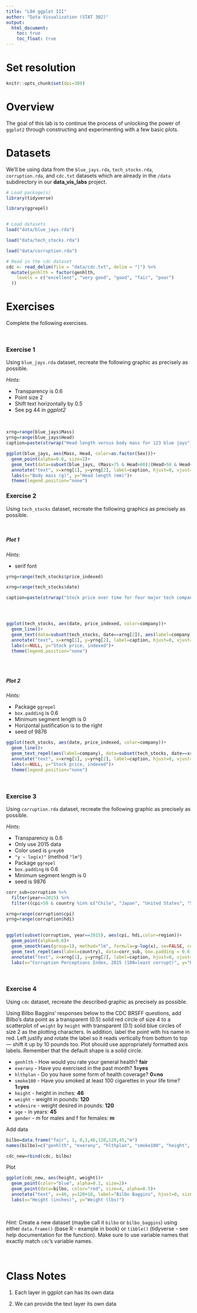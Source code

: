 ```yaml
---
title: "L04 ggplot III"
author: "Data Visualization (STAT 302)"
output:
  html_document:
    toc: true
    toc_float: true
---
```


# Set resolution
```r
knitr::opts_chunk$set(dpi=300)
```

# Overview

The goal of this lab is to continue the process of unlocking the power of `ggplot2` through constructing and experimenting with a few basic plots.

# Datasets

We'll be using data from the `blue_jays.rda`, `tech_stocks.rda`, `corruption.rda`, and `cdc.txt` datasets which are already in the `/data` subdirectory in our **data_vis_labs** project. 

```r
# Load package(s)
library(tidyverse)

library(ggrepel)


# Load datasets
load("data/blue_jays.rda")

load("data/tech_stocks.rda")

load("data/corruption.rda")

# Read in the cdc dataset
cdc <- read_delim(file = "data/cdc.txt", delim = "|") %>%
  mutate(genhlth = factor(genhlth,
    levels = c("excellent", "very good", "good", "fair", "poor")
  ))


```

# Exercises

Complete the following exercises.

<br>

### Exercise 1

Using `blue_jays.rda` dataset, recreate the following graphic as precisely as possible.

*Hints:*

- Transparency is 0.6
- Point size 2
- Shift text horizontally by 0.5
- See pg 44 in *ggplot2*

<br>

```r

xrng=range(blue_jays$Mass)
yrng=range(blue_jays$Head)
caption=paste(strwrap("Head length versus body mass for 123 blue jays"))

ggplot(blue_jays, aes(Mass, Head, color=as.factor(Sex)))+
  geom_point(alpha=0.6, size=2)+
  geom_text(data=subset(blue_jays, (Mass>75 & Head>60)|(Head>56 & Head<57 & Mass>62 & Mass<63)), aes(label=KnownSex), nudge_x=0.5)+
  annotate("text", x=xrng[1], y=yrng[2], label=caption, hjust=0, vjust=1, size=4)+
  labs(x="Body mass (g)", y="Head length (mm)")+
  theme(legend.position="none")


```


### Exercise 2

Using `tech_stocks` dataset, recreate the following graphics as precisely as possible.

<br>

##### Plot 1

*Hints:*

- serif font

```r

yrng=range(tech_stocks$price_indexed)

xrng=range(tech_stocks$date)

caption=paste(strwrap("Stock price over time for four major tech companies"))




ggplot(tech_stocks, aes(date, price_indexed, color=company))+
  geom_line()+
  geom_text(data=subset(tech_stocks, date==xrng[2]), aes(label=company), family="serif", size=4, color="black", nudge_x = -0.5)+
  annotate("text", x=xrng[1], y=yrng[2], label=caption, hjust=0, vjust=1, size=4, family="serif")+
  labs(x=NULL, y="Stock price, indexed")+
  theme(legend.position="none")



```


<br>

##### Plot 2

*Hints:*

- Package `ggrepel`
- `box.padding` is 0.6
- Minimum segment length is 0 
- Horizontal justification is to the right
- seed of 9876


```r

ggplot(tech_stocks, aes(date, price_indexed, color=company))+
  geom_line()+
  geom_text_repel(aes(label=company), data=subset(tech_stocks, date==xrng[2]), hjust=1, box.padding=0.6, color="black", family="serif", segment.colour = "black", min.segment.length=0, show.legend=NA, seed=9876)+
  annotate("text", x=xrng[1], y=yrng[2], label=caption, hjust=0, vjust=1, size=4, family="serif")+
  labs(x=NULL, y="Stock price, indexed")+
  theme(legend.position="none")

```


<br>

### Exercise 3

Using `corruption.rda` dataset, recreate the following graphic as precisely as possible.

*Hints:*

- Transparency is 0.6
- Only use 2015 data
- Color used is `grey60`
- `"y ~ log(x)"` (method `"lm"`)
- Package `ggrepel`
- `box.padding` is 0.6
- Minimum segment length is 0 
- seed is 9876

```r

corr_sub=corruption %>%
  filter(year==2015) %>%
  filter((cpi>50 & country %in% c("Chile", "Japan", "United States", "Singapore")) | (cpi<50 & country %in% c("Ghana", "Argentina", "Iraq", "Niger", "China")))

xrng=range(corruption$cpi)
yrng=range(corruption$hdi)
  

ggplot(subset(corruption, year==2015), aes(cpi, hdi,color=region))+
  geom_point(alpha=0.6)+
  geom_smooth(aes(group=1), method="lm", formula=y~log(x), se=FALSE, color="grey60")+
  geom_text_repel(aes(label=country), data=corr_sub, box.padding = 0.6, color="black", family="serif", segment.colour = "black", min.segment.length=0, show.legend=NA, seed=9876)+
  annotate("text", x=xrng[1], y=yrng[2], label=caption, hjust=0, vjust=1, size=4, family="serif")+
  labs(x="Corruption Perceptions Index, 2015 (100=least corrupt)", y="Human Development Index, 2015 (1.0=most developed)")


```


<br>

### Exercise 4

Using `cdc` dataset, recreate the described graphic as precisely as possible.

Using Bilbo Baggins' responses below to the CDC BRSFF questions, add Bilbo's data point as a transparent (0.5) solid red circle of size 4 to a scatterplot of `weight` by `height` with transparent (0.1) solid blue circles of size 2 as the plotting characters. In addition, label the point with his name in red. Left justify and rotate the label so it reads vertically from bottom to top --- shift it up by 10 pounds too. Plot should use appropriately formatted axis labels. Remember that the default shape is a solid circle.

* `genhlth` - How would you rate your general health? **fair**
* `exerany` - Have you exercised in the past month? **1=yes**
* `hlthplan` - Do you have some form of health coverage? **0=no**
* `smoke100` - Have you smoked at least 100 cigarettes in your life time? **1=yes** 
* `height` -  height in inches: **46**
* `weight` - weight in pounds: **120**
* `wtdesire` - weight desired in pounds: **120**
* `age` - in years: **45**
* `gender` - m for males and f for females: **m**


Add data
```r

bilbo=data.frame("fair", 1, 0,1,46,120,120,45,"m")
names(bilbo)=c("genhlth", "exerany", "hlthplan", "smoke100", "height", "weight", "wtdesire", "age", "gender")

cdc_new=rbind(cdc, bilbo)

```


Plot
```r
ggplot(cdc_new, aes(height, weight))+
  geom_point(color="blue", alpha=0.1, size=2)+
  geom_point(data=bilbo, color="red", size=4, alpha=0.5)+
  annotate("text", x=46, y=120+10, label="Bilbo Baggins", hjust=0, size=4, color="red", angle=90)+
  labs(x="Height (inches)", y="Weight (lbs)")


```

<br>







*Hint:* Create a new dataset (maybe call it `bilbo` or `bilbo_baggins`) using either `data.frame()` (base R - example in book) or `tibble()` (tidyverse - see help documentation for the function). Make sure to use variable names that exactly match `cdc`'s variable names.



<br>


# Class Notes #

1. Each layer in ggplot can has its own data

2. We can provide the text layer its own data
